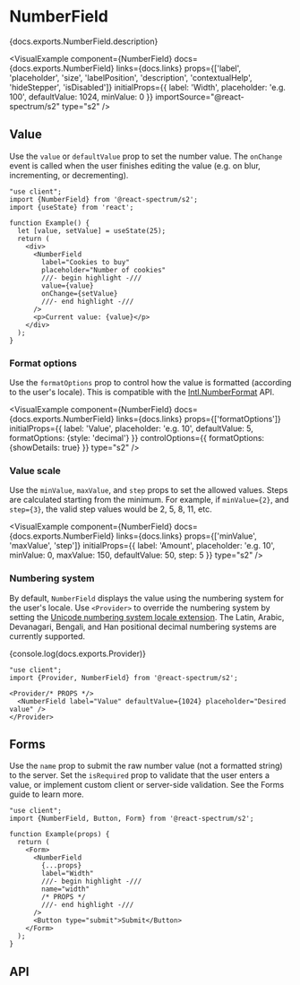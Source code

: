 

# NumberField

<PageDescription>{docs.exports.NumberField.description}</PageDescription>

<VisualExample
  component={NumberField}
  docs={docs.exports.NumberField}
  links={docs.links}
  props={['label', 'placeholder', 'size', 'labelPosition', 'description', 'contextualHelp', 'hideStepper', 'isDisabled']}
  initialProps={{
    label: 'Width',
    placeholder: 'e.g. 100',
    defaultValue: 1024,
    minValue: 0
  }}
  importSource="@react-spectrum/s2"
  type="s2" />

## Value

Use the `value` or `defaultValue` prop to set the number value. The `onChange` event is called when the user finishes editing the value (e.g. on blur, incrementing, or decrementing).

```tsx render
"use client";
import {NumberField} from '@react-spectrum/s2';
import {useState} from 'react';

function Example() {
  let [value, setValue] = useState(25);
  return (
    <div>
      <NumberField
        label="Cookies to buy"
        placeholder="Number of cookies"
        ///- begin highlight -///
        value={value}
        onChange={setValue}
        ///- end highlight -///
      />
      <p>Current value: {value}</p>
    </div>
  );
}
```

### Format options

Use the `formatOptions` prop to control how the value is formatted (according to the user's locale). This is compatible with the [Intl.NumberFormat](https://developer.mozilla.org/en-US/docs/Web/JavaScript/Reference/Global_Objects/Intl/NumberFormat/NumberFormat) API.

<VisualExample
  component={NumberField}
  docs={docs.exports.NumberField}
  links={docs.links}
  props={['formatOptions']}
  initialProps={{
    label: 'Value',
    placeholder: 'e.g. 10',
    defaultValue: 5,
    formatOptions: {style: 'decimal'}
  }}
  controlOptions={{
    formatOptions: {showDetails: true}
  }}
  type="s2" />

### Value scale

Use the `minValue`, `maxValue`, and `step` props to set the allowed values. Steps are calculated starting from the minimum. For example, if `minValue={2}`, and `step={3}`, the valid step values would be 2, 5, 8, 11, etc.

<VisualExample
  component={NumberField}
  docs={docs.exports.NumberField}
  links={docs.links}
  props={['minValue', 'maxValue', 'step']}
  initialProps={{
    label: 'Amount',
    placeholder: 'e.g. 10',
    minValue: 0,
    maxValue: 150,
    defaultValue: 50,
    step: 5
  }}
  type="s2" />

### Numbering system

By default, `NumberField` displays the value using the numbering system for the user's locale. Use `<Provider>` to override the numbering system by setting the [Unicode numbering system locale extension](https://developer.mozilla.org/en-US/docs/Web/JavaScript/Reference/Global_Objects/Intl/Locale/numberingSystem#adding_a_numbering_system_via_the_locale_string). The Latin, Arabic, Devanagari, Bengali, and Han positional decimal numbering systems are currently supported.

{console.log(docs.exports.Provider)}

```tsx render wide docs={docs.exports.Provider} links={docs.links} props={['locale']} initialProps={{locale: 'hi-IN-u-nu-deva'}} controlOptions={{locale: 'numberingSystem'}} type="s2"
"use client";
import {Provider, NumberField} from '@react-spectrum/s2';

<Provider/* PROPS */>
  <NumberField label="Value" defaultValue={1024} placeholder="Desired value" />
</Provider>
```

## Forms

Use the `name` prop to submit the raw number value (not a formatted string) to the server. Set the `isRequired` prop to validate that the user enters a value, or implement custom client or server-side validation. See the Forms guide to learn more.

```tsx render docs={docs.exports.NumberField} links={docs.links} props={['isRequired', 'necessityIndicator']} initialProps={{isRequired: true, placeholder: 'e.g. 10'}} type="s2"
"use client";
import {NumberField, Button, Form} from '@react-spectrum/s2';

function Example(props) {
  return (
    <Form>
      <NumberField
        {...props}
        label="Width"
        ///- begin highlight -///
        name="width"
        /* PROPS */
        ///- end highlight -///
      />
      <Button type="submit">Submit</Button>
    </Form>
  );
}
```

## API

<PropTable component={docs.exports.NumberField} links={docs.links} />
